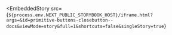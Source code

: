 
<EmbeddedStory
  src={`${process.env.NEXT_PUBLIC_STORYBOOK_HOST}/iframe.html?args=&id=primitive-buttons-closebutton--docs&viewMode=story&full=1&shortcuts=false&singleStory=true`}
></EmbeddedStory>